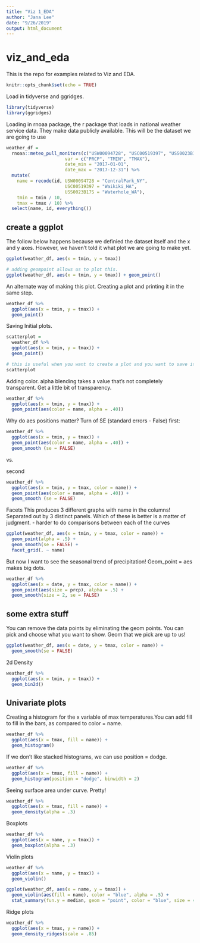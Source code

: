 ```yaml
---
title: "Viz 1_EDA"
author: "Jana Lee"
date: "9/26/2019"
output: html_document
---
```

# viz_and_eda

This is the repo for examples related to Viz and EDA.

```r
knitr::opts_chunk$set(echo = TRUE)
```
Load in tidyverse and ggridges.
```r
library(tidyverse)
library(ggridges)
```

Loading in rnoaa package, the r package that loads in national weather service data. They make data publicly available. This will be the dataset we are going to use
```r
weather_df = 
  rnoaa::meteo_pull_monitors(c("USW00094728", "USC00519397", "USS0023B17S"),
                      var = c("PRCP", "TMIN", "TMAX"), 
                      date_min = "2017-01-01",
                      date_max = "2017-12-31") %>%
  mutate(
    name = recode(id, USW00094728 = "CentralPark_NY", 
                      USC00519397 = "Waikiki_HA",
                      USS0023B17S = "Waterhole_WA"),
    tmin = tmin / 10,
    tmax = tmax / 10) %>%
  select(name, id, everything())
```

## create a ggplot
The follow below happens because we definied the dataset itself and the x and y axes. However, we haven't told it what plot we are going to make yet.
```r
ggplot(weather_df, aes(x = tmin, y = tmax))

# adding geompoint allows us to plot this.
ggplot(weather_df, aes(x = tmin, y = tmax)) + geom_point()
```

An alternate way of making this plot. Creating a plot and printing it in the same step.
```r
weather_df %>%
  ggplot(aes(x = tmin, y = tmax)) +
  geom_point()
```

Saving Initial plots.
```r
scatterplot = 
  weather_df %>%
  ggplot(aes(x = tmin, y = tmax)) +
  geom_point()

# this is useful when you want to create a plot and you want to save it into an initial folder for people to reference.
scatterplot
```

Adding color.
alpha blending takes a value that's not completely transparent. Get a little bit of transparency.
```r
weather_df %>%
  ggplot(aes(x = tmin, y = tmax)) +
  geom_point(aes(color = name, alpha = .40))
```

Why do aes positions matter?
Turn of SE (standard errors - False)
first:
```r
weather_df %>%
  ggplot(aes(x = tmin, y = tmax)) +
  geom_point(aes(color = name, alpha = .40)) +
  geom_smooth (se = FALSE)
```

vs. 

second
```r
weather_df %>%
  ggplot(aes(x = tmin, y = tmax, color = name)) +
  geom_point(aes(color = name, alpha = .40)) +
  geom_smooth (se = FALSE)
```

Facets
This produces 3 different graphs with name in the columns! Separated out by 3 distinct panels. Which of these is better is a matter of judgment.
- harder to do comparisons between each of the curves
```r
ggplot(weather_df, aes(x = tmin, y = tmax, color = name)) + 
  geom_point(alpha = .5) +
  geom_smooth(se = FALSE) + 
  facet_grid(. ~ name)
```

But now I want to see the seasonal trend of precipitation! Geom_point = aes makes big dots.
```r
weather_df %>%
  ggplot(aes(x = date, y = tmax, color = name)) +
  geom_point(aes(size = prcp), alpha = .5) +
  geom_smooth(size = 2, se = FALSE)

```

## some extra stuff
You can remove the data points by eliminating the geom points. You can pick and choose what you want to show. Geom that we pick are up to us!
```r
ggplot(weather_df, aes(x = date, y = tmax, color = name)) + 
  geom_smooth(se = FALSE)
```

2d Density
```r
weather_df %>%
  ggplot(aes(x = tmin, y = tmax)) +
  geom_bin2d()

```

## Univariate plots
Creating a histogram for the x variable of max temperatures.You can add fill to fill in the bars, as compared to color = name.
```r
weather_df %>%
  ggplot(aes(x = tmax, fill = name)) +
  geom_histogram()
```

If we don't like stacked histograms, we can use position = dodge.
```r
weather_df %>%
  ggplot(aes(x = tmax, fill = name)) + 
  geom_histogram(position = "dodge", binwidth = 2)
```

Seeing surface area under curve. Pretty!
```r
weather_df %>%
  ggplot(aes(x = tmax, fill = name)) + 
  geom_density(alpha = .3)
```

Boxplots
```r
weather_df %>%
  ggplot(aes(x = name, y = tmax)) +
  geom_boxplot(alpha = .3)
```

Violin plots
```r
weather_df %>%
  ggplot(aes(x = name, y = tmax)) +
  geom_violin()
```

```r
ggplot(weather_df, aes(x = name, y = tmax)) + 
  geom_violin(aes(fill = name), color = "blue", alpha = .5) + 
  stat_summary(fun.y = median, geom = "point", color = "blue", size = 4)
```

Ridge plots
```r
weather_df %>%
  ggplot(aes(x = tmax, y = name)) +
  geom_density_ridges(scale = .85)
```

